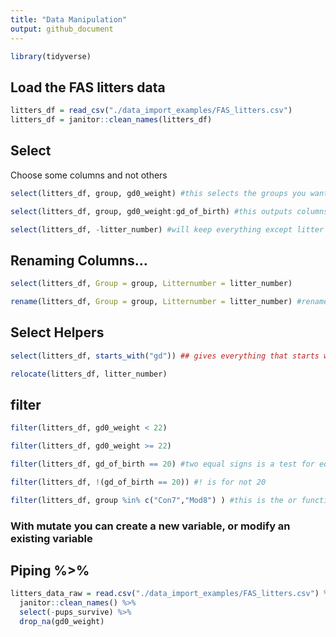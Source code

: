```yaml
---
title: "Data Manipulation"
output: github_document
---
```


```r
library(tidyverse)
```

## Load the FAS litters data
```r
litters_df = read_csv("./data_import_examples/FAS_litters.csv")
litters_df = janitor::clean_names(litters_df)
```

## Select

Choose some columns and not others

```r
select(litters_df, group, gd0_weight) #this selects the groups you want to keep and shows those
```

```r
select(litters_df, group, gd0_weight:gd_of_birth) #this outputs columns between weight and birth
```

```r
select(litters_df, -litter_number) #will keep everything except litter number
```

## Renaming Columns...

```r
select(litters_df, Group = group, Litternumber = litter_number)
```

```r
rename(litters_df, Group = group, Litternumber = litter_number) #renames without deleting columns
```

## Select Helpers

```r
select(litters_df, starts_with("gd")) ## gives everything that starts with gd
```

```r
relocate(litters_df, litter_number)
```

## filter

```r
filter(litters_df, gd0_weight < 22)
```

```r
filter(litters_df, gd0_weight >= 22)
```

```r
filter(litters_df, gd_of_birth == 20) #two equal signs is a test for equality
```

```r
filter(litters_df, !(gd_of_birth == 20)) #! is for not 20
```

```r
filter(litters_df, group %in% c("Con7","Mod8") ) #this is the or function
```

### With mutate you can create a new variable, or modify an existing variable

## Piping %>%

```r
litters_data_raw = read.csv("./data_import_examples/FAS_litters.csv") %>%
  janitor::clean_names() %>% 
  select(-pups_survive) %>% 
  drop_na(gd0_weight)
```


